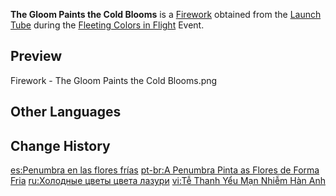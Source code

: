 {{Item Infobox
|id           = 223003
|image        = Item The Gloom Paints the Cold Blooms.png
|type         = Fireworks
|quality      = 3
|effect       = Color: Standard Model<br />Size: ×1.0<br />Height: 14<br />Spread: ×1.0
|description  = A classic firework the color of the skies just after rain. Its flaming flower glows when released, displaying unique petal morphologies.
|source1      = [[Fleeting Colors in Flight]] Event: [[Launch Tube]]
|source2      = {{Sold By|The Gloom Paints the Cold Blooms}}
}}
'''The Gloom Paints the Cold Blooms''' is a [[Firework]] obtained from the [[Launch Tube]] during the [[Fleeting Colors in Flight]] Event.

==Preview==
<gallery>
Firework - The Gloom Paints the Cold Blooms.png
</gallery>

==Other Languages==
{{Other Languages
|en      = The Gloom Paints the Cold Blooms
|zhs     = 霁青杳漫染寒英
|zhs_rm  = Jìqīng Yǎo Màn Rǎn Hán Yīng
|zht     = 霽青杳漫染寒英
|zht_rm  = Jìqīng Yǎo Màn Rǎn Hán Yīng
|zh_tl   = The After-Rain Blue Vastness Dyes the Cold Flowers
|zh_note = {{Lang|mini=1|zh=霁青|zh_rm=jìqīng}} refers to a specific shade of blue used in glazed Chinese pottery, meant to evoke clear skies after the rain or snow. The glaze can be seen in historical artifacts such as {{w|zh:霁青描金游鱼转心瓶|this vase from the Qing Dynasty}}.
|ja      = 悠々たる霽青の寒花
|ja_rm   = Yuuyuu taru Seisei no Kanka{{Assumed}}
|ja_tl   = Distant Sky-Blue Winter Blooms
|ko      = 제청색(霽靑色)에 물드는 겨울꽃
|ko_tl   = -Winter Flower Dyed With After-Rain Blue
|es      = Penumbra en las flores frías
|es_tl   = Gloom in the Cold Flowers
|fr      = Des fleurs froides, peintes par l'obscurité
|fr_tl   = Cold Flowers, Painted by Gloom
|ru      = Холодные цветы цвета лазури
|ru_tl   = Cold Flowers of Azure Color
|th      = ความเศร้าหมองที่แผ่ซ่านความหนาวเหน็บ
|th_rm   = 
|th_tl   = 
|vi      = Tễ Thanh Yểu Mạn Nhiễm Hàn Anh
|vi_tl   = 
|de      = Kalte Blüten leuchten im Winterschnee
|de_tl   = Cold Flowers Light Up in the Winter Snow
|id      = The Gloom Paints the Cold Blooms
|pt      = A Penumbra Pinta o Desabrochar Frio
|pt_tl   = 
|tr      = Kasvetli Alacakaranlık Çiçekleri
|tr_tl   = 
|it      = Freddi sono i fiori dipinti dall'oscurità
|it_tl   = 
}}

==Change History==
{{Change History|2.4}}

[[es:Penumbra en las flores frías]]
[[pt-br:A Penumbra Pinta as Flores de Forma Fria]]
[[ru:Холодные цветы цвета лазури]]
[[vi:Tễ Thanh Yểu Mạn Nhiễm Hàn Anh]]